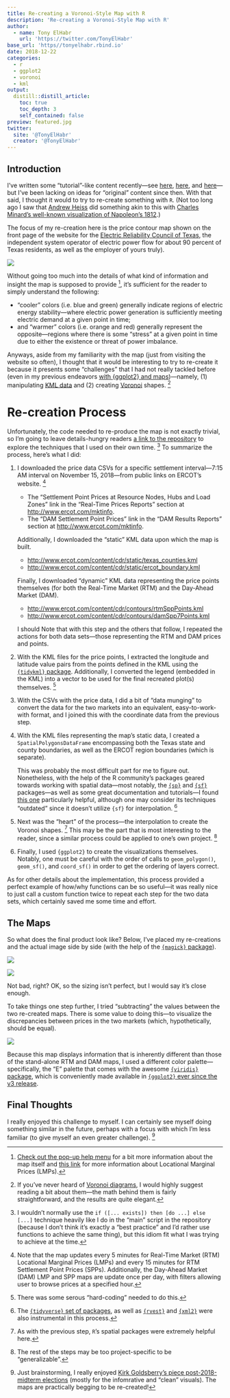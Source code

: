 ```yaml
---
title: Re-creating a Voronoi-Style Map with R
description: 'Re-creating a Voronoi-Style Map with R'
author:
  - name: Tony ElHabr
    url: 'https://twitter.com/TonyElHabr'
base_url: 'https//tonyelhabr.rbind.io'
date: 2018-12-22
categories:
  - r
  - ggplot2
  - voronoi
  - kml
output: 
  distill::distill_article:
    toc: true
    toc_depth: 3
    self_contained: false
preview: featured.jpg
twitter:
  site: '@TonyElHabr'
  creator: '@TonyElHabr'
---
```


## Introduction

I've written some "tutorial"-like content recently---see [here](texas-high-schools-academics-fuzzy-join), [here](/post/split-apply-combine-machine-learning-r), and [here](/post/nested-json-to-tidy-data-frame-r)---but I've been lacking on ideas for "original" content since then. With that said, I thought it would to try to re-create something with `R`. (Not too long ago I saw that [Andrew Heiss](https://www.andrewheiss.com/) did something akin to this with [Charles Minard's well-known visualization of Napoleon's 1812](https://www.andrewheiss.com/blog/2017/08/10/exploring-minards-1812-plot-with-ggplot2/).)

The focus of my re-creation here is the price contour map shown on the front page of the website for the [Electric Reliability Council of Texas](http://http://www.ercot.com/), the independent system operator of electric power flow for about 90 percent of Texas residents, as well as the employer of yours truly).

![](rtmSpp-20181115-071500.png)

Without going too much into the details of what kind of information and insight the map is supposed to provide [^1], it's sufficient for the reader to simply understand the following:

[^1]: [Check out the pop-up help menu](http://www.ercot.com/help/popup/lmpContourMapHelp) for a bit more information about the map itself and [this link](https://www.e-education.psu.edu/ebf483/node/647) for more information about Locational Marginal Prices (LMPs).

-   "cooler" colors (i.e. blue and green) generally indicate regions of electric energy stability---where electric power generation is sufficiently meeting electric demand at a given point in time;
-   and "warmer" colors (i.e. orange and red) generally represent the opposite---regions where there is some "stress" at a given point in time due to either the existence or threat of power imbalance.

Anyways, aside from my familiarity with the map (just from visiting the website so often), I thought that it would be interesting to try to re-create it because it presents some "challenges" that I had not really tackled before (even in my previous endeavors [with {ggplot2} and maps](/post/texas-high-schools-bubble-grid))---namely, (1) manipulating [KML data](https://developers.google.com/kml/documentation/) and (2) creating [Voronoi](https://en.wikipedia.org/wiki/Voronoi_diagram) shapes. [^2]

[^2]: If you've never heard of [Voronoi diagrams](https://en.wikipedia.org/wiki/Voronoi_diagram), I would highly suggest reading a bit about them---the math behind them is fairly straightforward, and the results are quite elegant.

# Re-creation Process

Unfortunately, the code needed to re-produce the map is not exactly trivial, so I'm going to leave details-hungry readers [a link to the repository](https://github.com/tonyelhabr/voronoi-contour) to explore the techniques that I used on their own time. [^3] To summarize the process, here's what I did:

[^3]: I wouldn't normally use the `if ([... exists]) then [do ...] else [...]` technique heavily like I do in the "main" script in the repository (because I don't think it's exactly a "best practice" and I'd rather use functions to achieve the same thing), but this idiom fit what I was trying to achieve at the time.

1.  I downloaded the price data CSVs for a specific settlement interval---7:15 AM interval on November 15, 2018---from public links on ERCOT's website. [^4]

    -   The "Settlement Point Prices at Resource Nodes, Hubs and Load Zones" link in the "Real-Time Prices Reports" section at <http://www.ercot.com/mktinfo>.
    -   The "DAM Settlement Point Prices" link in the "DAM Results Reports" section at <http://www.ercot.com/mktinfo>.

    Additionally, I downloaded the "static" KML data upon which the map is built.

    -   <http://www.ercot.com/content/cdr/static/texas_counties.kml>
    -   <http://www.ercot.com/content/cdr/static/ercot_boundary.kml>

    Finally, I downloaded "dynamic" KML data representing the price points themselves (for both the Real-Time Market (RTM) and the Day-Ahead Market (DAM).

    -   <http://www.ercot.com/content/cdr/contours/rtmSppPoints.kml>
    -   <http://www.ercot.com/content/cdr/contours/damSpp7Points.kml>

    I should Note that with this step and the others that follow, I repeated the actions for both data sets---those representing the RTM and DAM prices and points.

2.  With the KML files for the price points, I extracted the longitude and latitude value pairs from the points defined in the KML using the [`{tidykml}` package](https://github.com/briatte/tidykml). Additionally, I converted the legend (embedded in the KML) into a vector to be used for the final recreated plot(s) themselves. [^5]

3.  With the CSVs with the price data, I did a bit of "data munging" to convert the data for the two markets into an equivalent, easy-to-work-with format, and I joined this with the coordinate data from the previous step.

4.  With the KML files representing the map's static data, I created a `SpatialPolygonsDataFrame` encompassing both the Texas state and county boundaries, as well as the ERCOT region boundaries (which is separate).

    This was probably the most difficult part for me to figure out. Nonetheless, with the help of the R community's packages geared towards working with spatial data---most notably, the [`{sp}`](https://cran.r-project.org/web/packages/sp/index.html) and [`{sf}`](https://cran.r-project.org/web/packages/sf/index.html) packages---as well as some great documentation and tutorials---I found [this one](https://mgimond.github.io/Spatial/interpolation-in-r.html) particularly helpful, although one may consider its techniques "outdated" since it doesn't utilize `{sf}` for interpolation. [^6]

5.  Next was the "heart" of the process---the interpolation to create the Voronoi shapes. [^7] This may be the part that is most interesting to the reader, since a similar process could be applied to one's own project. [^8]

6.  Finally, I used `{ggplot2}` to create the visualizations themselves. Notably, one must be careful with the order of calls to `geom_polygon()`, `geom_sf()`, and `coord_sf()` in order to get the ordering of layers correct.

[^4]: Note that the map updates every 5 minutes for Real-Time Market (RTM) Locational Marginal Prices (LMPs) and every 15 minutes for RTM Settlement Point Prices (SPPs). Additionally, the Day-Ahead Market (DAM) LMP and SPP maps are update once per day, with filters allowing user to browse prices at a specified hour.

[^5]: There was some serous "hard-coding" needed to do this.

[^6]: The [`{tidyverse}` set of packages](https://cran.r-project.org/web/packages/tidyverse/index.html), as well as [`{rvest}`](https://cran.r-project.org/web/packages/rvest/index.html) and [`{xml2}`](https://cran.r-project.org/web/packages/xml2/index.html) were also instrumental in this process.

[^7]: As with the previous step, `R`'s spatial packages were extremely helpful here.

[^8]: The rest of the steps may be too project-specific to be "generalizable".

As for other details about the implementation, this process provided a perfect example of how/why functions can be so useful---it was really nice to just call a custom function twice to repeat each step for the two data sets, which certainly saved me some time and effort.

## The Maps

So what does the final product look like? Below, I've placed my re-creations and the actual image side by side (with the help of the [`{magick}` package](https://cran.r-project.org/web/packages/magick/index.html)).

![](viz_pnt_rtm_compare.png)

![](viz_pnt_dam_compare.png)

Not bad, right? OK, so the sizing isn't perfect, but I would say it's close enough.

To take things one step further, I tried "subtracting" the values between the two re-created maps. There is some value to doing this---to visualize the discrepancies between prices in the two markets (which, hypothetically, should be equal).

![](viz_pnt_rtm2dam.png)

Because this map displays information that is inherently different than those of the stand-alone RTM and DAM maps, I used a different color palette---specifically, the "E" palette that comes with the awesome [`{viridis}` package](https://cran.r-project.org/web/packages/viridis/index.html), which is conveniently made available in [`{ggplot2}` ever since the v3 release](https://www.tidyverse.org/articles/2018/07/ggplot2-3-0-0/).

## Final Thoughts

I really enjoyed this challenge to myself. I can certainly see myself doing something similar in the future, perhaps with a focus with which I'm less familiar (to give myself an even greater challenge). [^9]

[^9]: Just brainstorming, I really enjoyed [Kirk Goldsberry's piece post-2018-midterm elections](https://fivethirtyeight.com/features/how-beto-orourke-shifted-the-map-in-texas/) (mostly for the infomrative and "clean" visuals). The maps are practically begging to be re-created!
